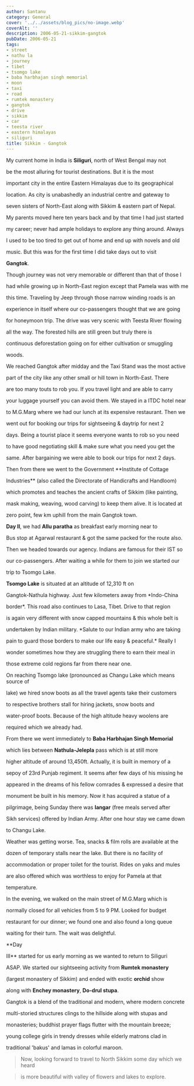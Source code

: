 ```yaml
---
author: Santanu
category: General
cover: '../../assets/blog_pics/no-image.webp'
coverAlt: ''
description: 2006-05-21-sikkim-gangtok
pubDate: 2006-05-21
tags:
- street
- nathu la
- journey
- tibet
- tsomgo lake
- baba harbhajan singh memorial
- moon
- taxi
- road
- rumtek monastery
- gangtok
- drive
- sikkim
- car
- teesta river
- eastern himalayas
- siliguri
title: Sikkim - Gangtok
---
```


My current home in India is **Siliguri**, north of West Bengal may not

be the most alluring for tourist destinations. But it is the most

important city in the entire Eastern Himalayas due to its geographical

location. As city is unabashedly an industrial centre and gateway to

seven sisters of North-East along with Sikkim & eastern part of Nepal.

My parents moved here ten years back and by that time I had just started

my career; never had ample holidays to explore any thing around. Always

I used to be too tired to get out of home and end up with novels and old

music. But this was for the first time I did take days out to visit

**Gangtok**.



  

Though journey was not very memorable or different than that of those I

had while growing up in North-East region except that Pamela was with me

this time. Traveling by Jeep through those narrow winding roads is an

experience in itself where our co-passengers thought that we are going

for honeymoon trip. The drive was very scenic with Teesta River flowing

all the way. The forested hills are still green but truly there is

continuous deforestation going on for either cultivation or smuggling

woods.  

  



  







We reached Gangtok after midday and the Taxi Stand was the most active

part of the city like any other small or hill town in North-East. There

are too many touts to rob you. If you travel light and are able to carry

your luggage yourself you can avoid them. We stayed in a ITDC hotel near

to M.G.Marg where we had our lunch at its expensive restaurant. Then we

went out for booking our trips for sightseeing & daytrip for next 2

days. Being a tourist place it seems everyone wants to rob so you need

to have good negotiating skill & make sure what you need you get the

same. After bargaining we were able to book our trips for next 2 days.

Then from there we went to the Government **Institute of Cottage

Industries** (also called the Directorate of Handicrafts and Handloom)

which promotes and teaches the ancient crafts of Sikkim (like painting,

mask making, weaving, wood carving) to keep them alive. It is located at

zero point, few km uphill from the main Gangtok town.  

  



  



**Day II**, we had **Allu paratha** as breakfast early morning near to

Bus stop at Agarwal restaurant & got the same packed for the route also.

Then we headed towards our agency. Indians are famous for their IST so

our co-passengers. After waiting a while for them to join we started our

trip to Tsomgo Lake.



**Tsomgo Lake** is situated at an altitude of 12,310 ft on

Gangtok-Nathula highway. Just few kilometers away from *Indo-China

border*. This road also continues to Lasa, Tibet. Drive to that region

is again very different with snow capped mountains & this whole belt is

undertaken by Indian military. *Salute to our Indian army who are taking

pain to guard those borders to make our life easy & peaceful.* Really I

wonder sometimes how they are struggling there to earn their meal in

those extreme cold regions far from there near one.







On reaching Tsomgo lake (pronounced as Changu Lake which means source of

lake) we hired snow boots as all the travel agents take their customers

to respective brothers stall for hiring jackets, snow boots and

water-proof boots. Because of the high altitude heavy woolens are

required which we already had.



From there we went immediately to **Baba Harbhajan Singh Memorial**

which lies between **Nathula-Jelepla** pass which is at still more

higher altitude of around 13,450ft. Actually, it is built in memory of a

sepoy of 23rd Punjab regiment. It seems after few days of his missing he

appeared in the dreams of his fellow comrades & expressed a desire that

monument be built in his memory. Now it has acquired a statue of a

pilgrimage, being Sunday there was **langar** (free meals served after

Sikh services) offered by Indian Army. After one hour stay we came down

to Changu Lake.



  

Weather was getting worse. Tea, snacks & film rolls are available at the

dozen of temporary stalls near the lake. But there is no facility of

accommodation or proper toilet for the tourist. Rides on yaks and mules

are also offered which was worthless to enjoy for Pamela at that

temperature.



In the evening, we walked on the main street of M.G.Marg which is

normally closed for all vehicles from 5 to 9 PM. Looked for budget

restaurant for our dinner; we found one and also found a long queue

waiting for their turn. The wait was delightful.  

  



  



**Day

III** started for us early morning as we wanted to return to Siliguri

ASAP. We started our sightseeing activity from **Rumtek monastery**

(largest monastery of Sikkim) and ended with exotic **orchid** show

along with **Enchey monastery**, **Do-drul stupa**.



Gangtok is a blend of the traditional and modern, where modern concrete

multi-storied structures clings to the hillside along with stupas and

monasteries; buddhist prayer flags flutter with the mountain breeze;

young college girls in trendy dresses while elderly matrons clad in

traditional 'bakus' and lamas in colorful maroon.  

  



> Now, looking forward to travel to North Sikkim some day which we heard

> is more beautiful with valley of flowers and lakes to explore.